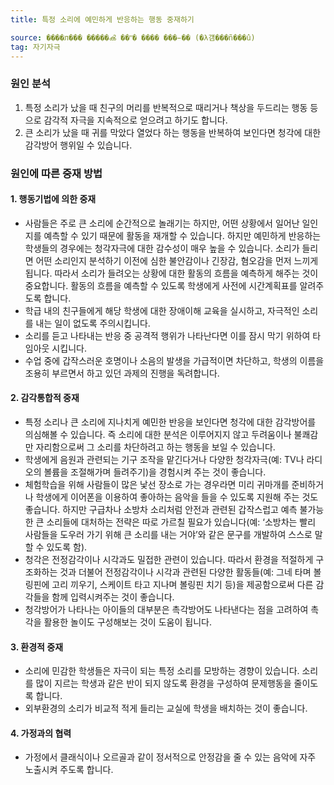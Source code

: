 ```yaml
---
title: 특정 소리에 예민하게 반응하는 행동 중재하기

source: ����л��� �����ൿ ��ʺ� ���� ���̵�� (�λ걤���ñ���û)
tag: 자기자극
---
```


### 원인 분석

1. 특정 소리가 났을 때 친구의 머리를 반복적으로 때리거나 책상을 두드리는 행동 등으로 감각적 자극을 지속적으로 얻으려고 하기도 합니다.
2. 큰 소리가 났을 때 귀를 막았다 열었다 하는 행동을 반복하여 보인다면 청각에 대한 감각방어 행위일 수 있습니다.

### 원인에 따른 중재 방법

#### 1. 행동기법에 의한 중재

- 사람들은 주로 큰 소리에 순간적으로 놀래기는 하지만, 어떤 상황에서 일어난 일인지를 예측할 수 있기 때문에 활동을 재개할 수 있습니다. 하지만 예민하게 반응하는 학생들의 경우에는 청각자극에 대한 감수성이 매우 높을 수 있습니다. 소리가 들리면 어떤 소리인지 분석하기 이전에 심한 불안감이나 긴장감, 혐오감을 먼저 느끼게 됩니다. 따라서 소리가 들려오는 상황에 대한 활동의 흐름을 예측하게 해주는 것이 중요합니다. 활동의 흐름을 예측할 수 있도록 학생에게 사전에 시간계획표를 알려주도록 합니다.
- 학급 내의 친구들에게 해당 학생에 대한 장애이해 교육을 실시하고, 자극적인 소리를 내는 일이 없도록 주의시킵니다.
- 소리를 듣고 나타내는 반응 중 공격적 행위가 나타난다면 이를 잠시 막기 위하여 타임아웃 시킵니다.
- 수업 중에 갑작스러운 호명이나 소음의 발생을 가급적이면 차단하고, 학생의 이름을 조용히 부르면서 하고 있던 과제의 진행을 독려합니다.

#### 2. 감각통합적 중재

- 특정 소리나 큰 소리에 지나치게 예민한 반응을 보인다면 청각에 대한 감각방어를 의심해볼 수 있습니다. 즉 소리에 대한 분석은 이루어지지 않고 두려움이나 불쾌감만 자리함으로써 그 소리를 차단하려고 하는 행동을 보일 수 있습니다.
- 학생에게 음원과 관련되는 기구 조작을 맡긴다거나 다양한 청각자극(예: TV나 라디오의 볼륨을 조절해가며 들려주기)을 경험시켜 주는 것이 좋습니다.
- 체험학습을 위해 사람들이 많은 낯선 장소로 가는 경우라면 미리 귀마개를 준비하거나 학생에게 이어폰을 이용하여 좋아하는 음악을 들을 수 있도록 지원해 주는 것도 좋습니다. 하지만 구급차나 소방차 소리처럼 안전과 관련된 갑작스럽고 예측 불가능한 큰 소리들에 대처하는 전략은 따로 가르칠 필요가 있습니다(예: ‘소방차는 빨리 사람들을 도우러 가기 위해 큰 소리를 내는 거야’와 같은 문구를 개발하여 스스로 말할 수 있도록 함).
- 청각은 전정감각이나 시각과도 밀접한 관련이 있습니다. 따라서 환경을 적절하게 구조화하는 것과 더불어 전정감각이나 시각과 관련된 다양한 활동들(예: 그네 타며 볼링핀에 고리 끼우기, 스케이트 타고 지나며 볼링핀 치기 등)을 제공함으로써 다른 감각들을 함께 입력시켜주는 것이 좋습니다.
- 청각방어가 나타나는 아이들의 대부분은 촉각방어도 나타낸다는 점을 고려하여 촉각을 활용한 놀이도 구성해보는 것이 도움이 됩니다.

#### 3. 환경적 중재

- 소리에 민감한 학생들은 자극이 되는 특정 소리를 모방하는 경향이 있습니다. 소리를 많이 지르는 학생과 같은 반이 되지 않도록 환경을 구성하여 문제행동을 줄이도록 합니다.
- 외부환경의 소리가 비교적 적게 들리는 교실에 학생을 배치하는 것이 좋습니다.

#### 4. 가정과의 협력

- 가정에서 클래식이나 오르골과 같이 정서적으로 안정감을 줄 수 있는 음악에 자주 노출시켜 주도록 합니다.
